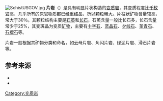 {{Expand language|en}}[[File:SchistUSGOV.jpg|right]]
'''片岩'''（{{lang-en|'''schist'''}}）是具有明显片状构造的[[变质岩|变质岩]]，其变质程度比[[千枚岩|千枚岩]]高，几乎所有的原岩物质都已经重结晶，所以颗粒粗大。片柱状矿物含量较高，常大于30％。其颗粒结构主要是[[石英|石英]]和[[长石|长石]]，石英含量一般比长石多，长石含量常少于25%，其变斑晶为变质[[矿物|矿物]]，主要有[[十字石|十字石]]、[[蓝晶石|蓝晶石]]、[[夕线石|夕线石]]、[[堇青石|堇青石]]、[[石榴石|石榴石]]等。

片岩一般根据其矿物分类和命名，如云母片岩、角闪片岩、绿泥片岩、滑石片岩等。

== 参考来源 ==
*{{Cite web|title=片岩(schist)|url=https://web.archive.org/web/20100430102341/http://mm.uua.cn/rock/show-64-1.html|accessdate=2020-10-03|author=李树勋|date=2010-04-30|format=|work=岩石中国岩石矿物网|publisher=|language=zh-cn}}
*{{Cite web|title=片岩|url=http://h.bkzx.cn/item/224311|accessdate=2020-10-03|author=游振东|date=|format=|work=《[[中国大百科全书|中国大百科全书]]》（第二版）|publisher=中国大百科全书出版社|language=zh-cn}}

{{Authority control}}{{Mineral-stub}}
[[Category:变质岩|Category:变质岩]]